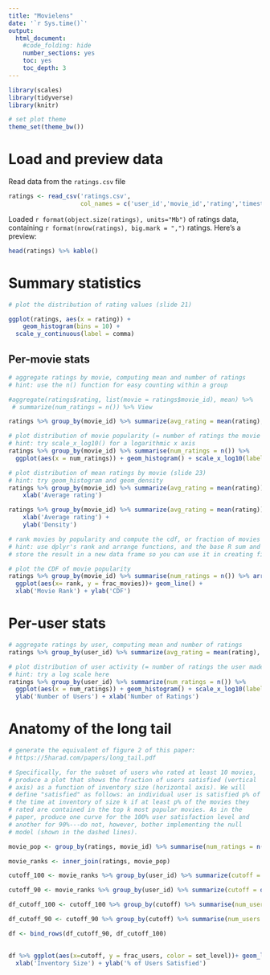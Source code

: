 ```yaml
---
title: "Movielens"
date: '`r Sys.time()`'
output:
  html_document:
    #code_folding: hide
    number_sections: yes
    toc: yes
    toc_depth: 3
---
```


```r
library(scales)
library(tidyverse)
library(knitr)

# set plot theme
theme_set(theme_bw())
```

# Load and preview data

Read data from the `ratings.csv` file
```r
ratings <- read_csv('ratings.csv',
                    col_names = c('user_id','movie_id','rating','timestamp'))
```

Loaded `r format(object.size(ratings), units="Mb")` of ratings data, containing `r format(nrow(ratings), big.mark = ",")` ratings. Here's a preview:
```r
head(ratings) %>% kable()
```

# Summary statistics

```r
# plot the distribution of rating values (slide 21)

ggplot(ratings, aes(x = rating)) +
    geom_histogram(bins = 10) + 
  scale_y_continuous(label = comma)
```

## Per-movie stats

```r
# aggregate ratings by movie, computing mean and number of ratings
# hint: use the n() function for easy counting within a group

#aggregate(ratings$rating, list(movie = ratings$movie_id), mean) %>% 
 # summarize(num_ratings = n()) %>% View

ratings %>% group_by(movie_id) %>% summarize(avg_rating = mean(rating), num_ratings = n())
```

```r
# plot distribution of movie popularity (= number of ratings the movie received)
# hint: try scale_x_log10() for a logarithmic x axis
ratings %>% group_by(movie_id) %>% summarise(num_ratings = n()) %>%
  ggplot(aes(x = num_ratings)) + geom_histogram() + scale_x_log10(label = comma)
```

```r
# plot distribution of mean ratings by movie (slide 23)
# hint: try geom_histogram and geom_density
ratings %>% group_by(movie_id) %>% summarize(avg_rating = mean(rating)) %>% ggplot(aes(x = avg_rating)) + geom_histogram() + geom_density(fill = "grey") +
    xlab('Average rating') 

ratings %>% group_by(movie_id) %>% summarize(avg_rating = mean(rating)) %>% ggplot(aes(x = avg_rating)) + geom_density(fill = "grey") +
    xlab('Average rating') +
    ylab('Density')
```

```r
# rank movies by popularity and compute the cdf, or fraction of movies covered by the top-k moves (slide 25)
# hint: use dplyr's rank and arrange functions, and the base R sum and cumsum functions
# store the result in a new data frame so you can use it in creating figure 2 from the paper below

# plot the CDF of movie popularity
ratings %>% group_by(movie_id) %>% summarise(num_ratings = n()) %>% arrange(rank(desc(num_ratings))) %>% mutate(rank = row_number(), frac_movies =  (cumsum(num_ratings))/sum(num_ratings)) %>% 
  ggplot(aes(x= rank, y = frac_movies))+ geom_line() +
  xlab('Movie Rank') + ylab('CDF')
```


# Per-user stats

```r
# aggregate ratings by user, computing mean and number of ratings
ratings %>% group_by(user_id) %>% summarize(avg_rating = mean(rating), num_ratings = n())
```

```r
# plot distribution of user activity (= number of ratings the user made)
# hint: try a log scale here
ratings %>% group_by(user_id) %>% summarize(num_ratings = n()) %>%
  ggplot(aes(x = num_ratings)) + geom_histogram() + scale_x_log10(label = comma) +
  ylab('Number of Users') + xlab('Number of Ratings')
```

# Anatomy of the long tail

```r
# generate the equivalent of figure 2 of this paper:
# https://5harad.com/papers/long_tail.pdf

# Specifically, for the subset of users who rated at least 10 movies,
# produce a plot that shows the fraction of users satisfied (vertical
# axis) as a function of inventory size (horizontal axis). We will
# define "satisfied" as follows: an individual user is satisfied p% of
# the time at inventory of size k if at least p% of the movies they
# rated are contained in the top k most popular movies. As in the
# paper, produce one curve for the 100% user satisfaction level and
# another for 90%---do not, however, bother implementing the null
# model (shown in the dashed lines).

movie_pop <- group_by(ratings, movie_id) %>% summarise(num_ratings = n()) %>% arrange(desc(num_ratings)) %>% mutate(rank = row_number()) 

movie_ranks <- inner_join(ratings, movie_pop) 

cutoff_100 <- movie_ranks %>% group_by(user_id) %>% summarize(cutoff = max(rank))

cutoff_90 <- movie_ranks %>% group_by(user_id) %>% summarize(cutoff = quantile(rank,0.9))

df_cutoff_100 <- cutoff_100 %>% group_by(cutoff) %>% summarise(num_users = n()) %>% arrange(rank(cutoff)) %>% mutate(frac_users = (cumsum(num_users))/sum(num_users), set_level = "100%") 

df_cutoff_90 <- cutoff_90 %>% group_by(cutoff) %>% summarise(num_users = n()) %>% arrange(rank(cutoff)) %>% mutate(frac_users = (cumsum(num_users))/sum(num_users), set_level = "90%")

df <- bind_rows(df_cutoff_90, df_cutoff_100) 
  

df %>% ggplot(aes(x=cutoff, y = frac_users, color = set_level))+ geom_line() +
  xlab('Inventory Size') + ylab('% of Users Satisfied')
```
